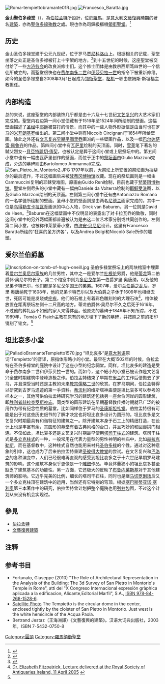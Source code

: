 {{NoteTA
|G1=Popes
}}
[[File:Roma-tempiettobramante01R.jpg|right]]
[[File:Francesco_Baratta.jpg|thumb]]

'''金山聖伯多祿堂'''（{{lang-it|San Pietro in Montorio}}），為[[伯拉孟特|伯拉孟特]]所設計，位於[[羅馬|羅馬]]，是[[意大利|意大利]][[文藝復興時期|文藝復興時期]]的著名[[文藝復興建築|建築]]，亦為[[聖伯多祿|聖伯多祿]][[殉教|殉教]]之處。現也作為司鐸級樞機[[領銜聖堂|領銜聖堂]]。<ref>{{cite web|title=San Pietro in Montorio (Cardinal Titular Church|url=http://www.catholic-hierarchy.org/diocese/d1p07.html|publisher=Catholic-hierarchy.org|access-date=2012-09-18|archive-date=2021-05-03|archive-url=https://web.archive.org/web/20210503063001/https://www.catholic-hierarchy.org/diocese/d1p07.html|dead-url=no}}</ref>

== 历史 ==
金山圣伯多禄堂建于公元九世纪，位于罗马[[贾尼科洛山|贾尼科洛山]]上。根据相关的记载，聖堂坐落之处正是圣伯多禄被钉上十字架的地方。<ref name="Fehl">{{Cite journal|last1 = Fehl|first1 = Philipp|title = Michelangelo's Crucifixion of St. Peter: Notes on the Identification of the Locale of the Action|url = https://archive.org/details/sim_art-bulletin_1971-09_53_3/page/326|journal = The Art Bulletin|date = 1971|volume = 53|issue = 3|pages = 326-343|ref = http://www.jstor.org/stable/3048868}}</ref>到十五世纪的时候，这座聖堂被交付给了一些[[方济各会|方济各会]]的改良派修士们。这个修士团体是由教宗西斯笃四世的一个信徒所成立的，而聖堂很快也在[[费尔南多二世_(阿拉贡)|费尔南多二世]]和[[伊莎贝拉一世|伊莎贝拉一世]]的指令下被重新修缮。如今的圣伯多禄堂自2008年3月1日起成为[[领衔聖堂|领衔聖堂]]，[[枢机|枢机]]一职由詹姆斯·斯坦福主教担任。

== 内部构造 ==
总的来说，这座聖堂的内部装饰几乎都是由十六及十七世纪[[文艺复兴|文艺复兴]]的大艺术家们完成的。聖堂内右边第一间小堂便藏有{{link-en|塞巴斯蒂亚诺·德·皮翁博|Sebastiano del Piombo}}于1516年至1524年间所绘制的壁画。这幅壁画描述了[[圣经|圣经]]中[[耶稣|耶稣]]被笞打的情景，而其中的一些人物外形据信是由当时也在罗马的[[米开朗基罗|米开朗基罗]]绘出的。第二间小堂中则有Niccolò Circignani于1654年所绘壁画。除此之外还有[[文艺复兴早期|文艺复兴早期]][[平图里乔|平图里乔]]画派的一些壁画作品，以及一幅[[巴尔达萨雷·佩鲁齐|巴尔达萨雷·佩鲁齐]]的作品。第四间小堂中有[[瓦萨里|瓦萨里]]绘制的天顶画。同时，[[雪莱|雪莱]]笔下著名的弑父烈女--[[貝亞特麗切·倩契|貝亞特麗切·倩契]]，也被认定是葬于这间小堂或上层祭坛中的。第五间小堂中也有一幅由瓦萨里创作的壁画，而位于正中的[[祭坛画|祭坛画]]由Giulio Mazzoni完成，旁边的墓碑则由Bartolomeo Ammannati完成。
[[File:San_Pietro_in_Montorio2.JPG|left]]
1797年以前，大祭坛上所安置的祭坛画为拉斐尔的最后遗作，不过这幅画后来被[[梵蒂冈博物馆|梵蒂冈博物馆]]收藏。现在的祭坛画则是一幅由Cammuccini复制的耶稣受难图，原画由Guido Reni绘制，目前也藏于[[梵蒂冈博物馆|梵蒂冈博物馆]]。聖堂左侧尽头的小堂中藏有一幅由Daniele da Volterra绘制的[[耶稣受洗|耶稣受洗]]图，以及Giulio Mazzoni绘制的天顶画。左侧第三间小堂中还有由Antoniazzo Romano的一名学徒所绘制的壁画。圣母小堂的壁画则是由两名[[尼德兰|尼德兰]]画家完成的，其中一位是[[乌得勒支|乌得勒支]][[卡拉瓦乔|卡拉瓦乔]]画派的中心人物，Dirck van Baburen，另一位则是David de Haen。<ref name="Slatkes">{{Cite journal|last1 = Slatkes|first1 = Leonard|title = David de Haen and Dirck van Baburen in Rome|journal = Oud Holland|date = 1966|volume = 81|issue = 3|pages = 173-186|url = http://www.jstor.org/stable/42711371|access-date = 2016-02-24|archive-date = 2019-06-29|archive-url = https://web.archive.org/web/20190629180835/https://www.jstor.org/stable/42711371|dead-url = no}}</ref>Baburen在这幅壁画中不仅明显的表露出了对卡拉瓦乔的致敬，同时这间小堂中的另外两幅画都普遍被认为是由这二位艺术家分别或共同创作的。左侧第二间小堂，也被称作莱蒙蒂小堂，由[[济安·贝尼尼|济安·贝尼尼]]设计。这里有Francesco Baratta所绘的“狂喜的圣方济各”，以及Andrea Bolgi和Niccolò Sale所作的雕塑。

== 爱尔兰伯爵墓 ==
[[File:Inscription-on-tomb-of-hugh-oneill.jpg|left]]
圣伯多禄堂祭坛上的两块棺室中埋葬着[[爱尔兰|爱尔兰]][[奥尼尔家族|奥尼尔家族]]的几位男性，其中之一是爱尔兰[[杜根伦|杜根伦]]男爵，他是[[蒂龙|蒂龙]]第二伯爵休·奥尼尔的长子。第二个棺室中则为[[多尼戈尔|多尼戈尔]]第一伯爵罗里·奥唐纳，以及他的兄弟卡特巴尔，他们都是多尼戈尔国王的弟弟。1607年，爱尔兰[[伯爵之乱|伯爵之乱]]后，罗里·奥唐纳死于1608年，他的兄弟卡特巴尔以及大伯爵之子休于1609年也相继去世，死因可能是发烧或[[疟疾|疟疾]]。他们的石棺上有着彩色雕刻的的大理石块<ref name="Fitzpatrick">[http://www.rsai.ie/index.cfm?action=obj.display&obj_id=133 Dr. Elizabeth Fitzpatrick, Lecture delivered at the Royal Society of Antiquaries Ireland, 11 April 2005] {{webarchive|url=https://web.archive.org/web/20110927165828/http://www.rsai.ie/index.cfm?action=obj.display&obj_id=133 |date=27 九月 2011 }}</ref>，棺体被放置在距离祭坛左侧十二尺高的地方。蒂龙伯爵休·奥尼尔不久之后死于1616年，不过他的葬礼远不如他的家人来得体面。他原先的墓碑于1849年不知所踪，不过1989年，Tomás Ó Fiaich主教在原有的地方埋下了新的墓碑，并按照之前的拓印镌刻了铭文。<ref name="Fitzpatrick" />

== 坦比哀多小堂 ==
[[File:PalladioBramanteTempietto1570.jpg|thumb]]
“坦比哀多”是[[意大利语|意大利语]]原词“Tempietto”的音译，原指体形略小的小堂。最早在大概1502年的时候，伯拉孟特在圣伯多禄堂的庭院中设计了这座小型的纪念祠堂。同样，坦比哀多的建造是受命于费尔南多二世和伊莎贝拉一世的。而如今，这个細小的小堂已被认作是文艺复兴全盛时期建筑中登峰造极之作。伯拉孟特结束了早期在[[米兰|米兰]]的工作后便搬去了罗马，并且深受当时还是主教的未来[[教宗儒略二世|教宗儒略二世]]的欣赏。在罗马期间，伯拉孟特得以研究到古罗马遗迹的第一手资料。[[蒂沃利|蒂沃利]]的维斯塔神庙便是坦比哀多可以参考的样本之一，其他可供伯拉孟特研究学习的建筑还包括另一座台伯河岸的圆形建筑，即[[胜利者海克力斯神庙|胜利者赫拉克罗斯神庙]]。同类型的圆形建筑在早期基督教传播时期就已广泛的被用作为带有纪念性质的墓堂，比如同样位于罗马的[[圣康斯坦扎堂|圣康斯坦扎堂]]。伯拉孟特很有可能是出于对这些历史细节的了解才决定也将坦比哀多设计为圆形的。坦比哀多是文艺复兴时期最具有和谐特征的建筑之一。除开建筑本身于石工上的精细打造，在设计上也是丰富有余，其圆形的墓堂有着古典风格的台口，并且巧妙的和回廊拱门相连。不仅如此，坦比哀多还是文艺复兴时期最早使用[[塔司干柱式|塔司干柱式]]的建筑。塔司干柱式是[[多立克柱式|多立克柱式]]的一种，一般常用在代表力量型的男性神明的神庙中，比如[[赫拉克勒斯|赫拉克勒斯]]，而在基督教中，这种柱式自然也能用来衬托[[圣伯多禄|圣伯多禄]]的个性。通过对这种意象的引申，这也成为了后来伯拉孟特重建[[圣彼得大教堂|圣彼得大教堂]]的尝试。在文艺复兴和[[巴洛克|巴洛克]]的各种演变中，人们已经很难再直观的感受到坦比哀多之于十六世纪早期罗马建筑的影响。这个建筑本身似乎更像是一个[[雕塑|雕塑]]作品，毕竟体量狭小的坦比哀多甚至缺乏了建筑基本的功能性。另一方面，它还极大的反映了[[布鲁内莱斯基|布鲁内莱斯基]]对于其他建筑师的影响。它近乎完美的比例，细长的塔司干石柱，同时也是继[[马切罗剧场|马切罗剧场]]后又一个多立克柱顶在建筑中的运用，当然还有它特别的穹顶。根据[[塞巴斯蒂亚诺·塞利奥|塞巴斯蒂亚诺·塞利奥]]第三本著作中的研究，伯拉孟特曾计划把整个庭院也用[[列柱|列柱]]包围，不过这个计划从来没有机会实现过。

== 參見 ==
{{portal box|基督教|建築}}
{{Commons|San Pietro in Montorio}}

* [[伯拉孟特|伯拉孟特]]
* [[文藝復興建築|文藝復興建築]]

== 注释 ==
{{Reflist|2}}

== 参考书目 ==
* Fortunato, Giuseppe (2010) "The Role of Architectural Representation in the Analysis of the Building: The 3d Survey of San Pietro in Montorio's Temple in Rome", <g class="gr_ gr_7 gr-alert gr_spell undefined ContextualSpelling ins-del multiReplace" id="7" data-gr-id="7">atti</g> del "X Congreso Internacional expresiòn gràphica <g class="gr_ gr_8 gr-alert gr_spell undefined ContextualSpelling ins-del multiReplace" id="8" data-gr-id="8">aplicada</g> a la edificacìon, <g class="gr_ gr_5 gr-alert gr_gramm undefined Punctuation replaceWithoutSep" id="5" data-gr-id="5">Alicante,Editorial</g> Marfil", S.A., [[Special:BookSources/9788426815286|ISBN 978-84-268-1528-6]].
* [http://maps.google.com/maps?q=10+via+del+corso,+rome&ll=41.888796,12.466124&spn=0.003642,0.007339&t=k&hl=en Satellite Photo] {{Wayback|url=http://maps.google.com/maps?q=10+via+del+corso,+rome&ll=41.888796,12.466124&spn=0.003642,0.007339&t=k&hl=en |date=20190701035844 }} The Tempietto is the circular dome in the center, enclosed tightly by the cloister of San Pietro in Montorio. Just west is the white <g class="gr_ gr_9 gr-alert gr_spell undefined ContextualSpelling ins-del multiReplace" id="9" data-gr-id="9">hemicircle</g> of the Acqua Paola.
* Bertrand Jestaz（王海洲譯）《文藝復興的建築》。汉语大词典出版社，2003年，ISBN 7-5432-0750-8

{{罗马地标}}
[[Category:圓頂|Category:圓頂]]
[[Category:羅馬領銜聖堂|Category:羅馬領銜聖堂]]